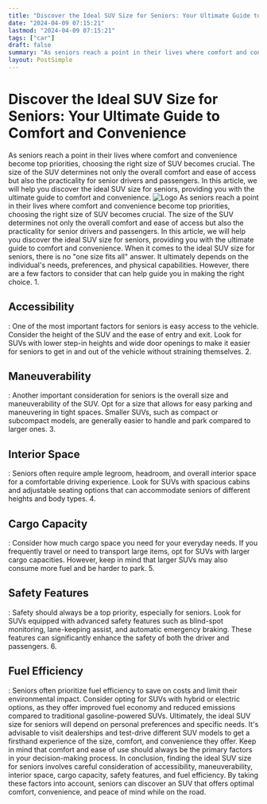```yaml
---
title: "Discover the Ideal SUV Size for Seniors: Your Ultimate Guide to Comfort and Convenience"
date: "2024-04-09 07:15:21"
lastmod: "2024-04-09 07:15:21"
tags: ["car"]
draft: false
summary: "As seniors reach a point in their lives where comfort and convenience become top priorities, choosing the right size of SUV becomes crucial. The size of the SUV determines not only the overall comfort and ease of access but also the practicality for senior drivers and passengers. In this article, we will help you discover the ideal SUV size for seniors, providing you with the ultimate guide to comfort and convenience."
layout: PostSimple
---
```

# Discover the Ideal SUV Size for Seniors: Your Ultimate Guide to Comfort and Convenience
As seniors reach a point in their lives where comfort and convenience become top priorities, choosing the right size of SUV becomes crucial. The size of the SUV determines not only the overall comfort and ease of access but also the practicality for senior drivers and passengers. In this article, we will help you discover the ideal SUV size for seniors, providing you with the ultimate guide to comfort and convenience.
<img alt="Logo" class="lazyImg" data-src="https://cdn.seniorsselection.com/src_image/1773f8dfea9fb19af7ae896c9d870b25.webp" src="/statics/image/loading.webp"/>
As seniors reach a point in their lives where comfort and convenience become top priorities, choosing the right size of SUV becomes crucial. The size of the SUV determines not only the overall comfort and ease of access but also the practicality for senior drivers and passengers. In this article, we will help you discover the ideal SUV size for seniors, providing you with the ultimate guide to comfort and convenience.
When it comes to the ideal SUV size for seniors, there is no "one size fits all" answer. It ultimately depends on the individual's needs, preferences, and physical capabilities. However, there are a few factors to consider that can help guide you in making the right choice.
1.
## Accessibility
: One of the most important factors for seniors is easy access to the vehicle. Consider the height of the SUV and the ease of entry and exit. Look for SUVs with lower step-in heights and wide door openings to make it easier for seniors to get in and out of the vehicle without straining themselves.
2.
## Maneuverability
: Another important consideration for seniors is the overall size and maneuverability of the SUV. Opt for a size that allows for easy parking and maneuvering in tight spaces. Smaller SUVs, such as compact or subcompact models, are generally easier to handle and park compared to larger ones.
3.
## Interior Space
: Seniors often require ample legroom, headroom, and overall interior space for a comfortable driving experience. Look for SUVs with spacious cabins and adjustable seating options that can accommodate seniors of different heights and body types.
4.
## Cargo Capacity
: Consider how much cargo space you need for your everyday needs. If you frequently travel or need to transport large items, opt for SUVs with larger cargo capacities. However, keep in mind that larger SUVs may also consume more fuel and be harder to park.
5.
## Safety Features
: Safety should always be a top priority, especially for seniors. Look for SUVs equipped with advanced safety features such as blind-spot monitoring, lane-keeping assist, and automatic emergency braking. These features can significantly enhance the safety of both the driver and passengers.
6.
## Fuel Efficiency
: Seniors often prioritize fuel efficiency to save on costs and limit their environmental impact. Consider opting for SUVs with hybrid or electric options, as they offer improved fuel economy and reduced emissions compared to traditional gasoline-powered SUVs.
Ultimately, the ideal SUV size for seniors will depend on personal preferences and specific needs. It's advisable to visit dealerships and test-drive different SUV models to get a firsthand experience of the size, comfort, and convenience they offer. Keep in mind that comfort and ease of use should always be the primary factors in your decision-making process.
In conclusion, finding the ideal SUV size for seniors involves careful consideration of accessibility, maneuverability, interior space, cargo capacity, safety features, and fuel efficiency. By taking these factors into account, seniors can discover an SUV that offers optimal comfort, convenience, and peace of mind while on the road.
        